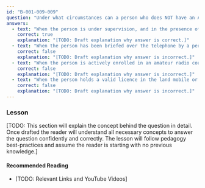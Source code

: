 ```yaml
---
id: "B-001-009-009"
question: "Under what circumstances can a person who does NOT have an Amateur Radio Operator Certificate operate an amateur radio station?"
answers:
  - text: "When the person is under supervision, and in the presence of, a person holding appropriate qualifications"
    correct: true
    explanation: "[TODO: Draft explanation why answer is correct.]"
  - text: "When the person has been briefed over the telephone by a person holding appropriate qualifications"
    correct: false
    explanation: "[TODO: Draft explanation why answer is incorrect.]"
  - text: "When the person is actively enrolled in an amateur radio course"
    correct: false
    explanation: "[TODO: Draft explanation why answer is incorrect.]"
  - text: "When the person holds a valid licence in the land mobile or maritime services"
    correct: false
    explanation: "[TODO: Draft explanation why answer is incorrect.]"
---
```


### Lesson

[TODO: This section will explain the concept behind the question in detail. Once drafted the reader will understand all necessary concepts to answer the question confidently and correctly. The lesson will follow pedagogy best-practices and assume the reader is starting with no previous knowledge.]

#### Recommended Reading

- [TODO: Relevant Links and YouTube Videos]
